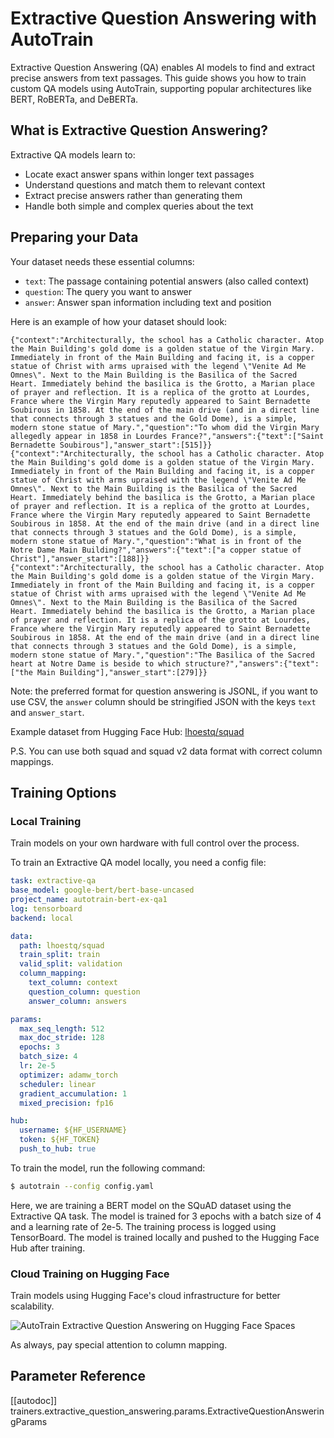 # Extractive Question Answering with AutoTrain

Extractive Question Answering (QA) enables AI models to find and extract precise answers from text passages. This guide shows you how to train custom QA models using AutoTrain, supporting popular architectures like BERT, RoBERTa, and DeBERTa.

## What is Extractive Question Answering?

Extractive QA models learn to:
- Locate exact answer spans within longer text passages
- Understand questions and match them to relevant context
- Extract precise answers rather than generating them
- Handle both simple and complex queries about the text

## Preparing your Data

Your dataset needs these essential columns:
- `text`: The passage containing potential answers (also called context)
- `question`: The query you want to answer
- `answer`: Answer span information including text and position

Here is an example of how your dataset should look:

```
{"context":"Architecturally, the school has a Catholic character. Atop the Main Building's gold dome is a golden statue of the Virgin Mary. Immediately in front of the Main Building and facing it, is a copper statue of Christ with arms upraised with the legend \"Venite Ad Me Omnes\". Next to the Main Building is the Basilica of the Sacred Heart. Immediately behind the basilica is the Grotto, a Marian place of prayer and reflection. It is a replica of the grotto at Lourdes, France where the Virgin Mary reputedly appeared to Saint Bernadette Soubirous in 1858. At the end of the main drive (and in a direct line that connects through 3 statues and the Gold Dome), is a simple, modern stone statue of Mary.","question":"To whom did the Virgin Mary allegedly appear in 1858 in Lourdes France?","answers":{"text":["Saint Bernadette Soubirous"],"answer_start":[515]}}
{"context":"Architecturally, the school has a Catholic character. Atop the Main Building's gold dome is a golden statue of the Virgin Mary. Immediately in front of the Main Building and facing it, is a copper statue of Christ with arms upraised with the legend \"Venite Ad Me Omnes\". Next to the Main Building is the Basilica of the Sacred Heart. Immediately behind the basilica is the Grotto, a Marian place of prayer and reflection. It is a replica of the grotto at Lourdes, France where the Virgin Mary reputedly appeared to Saint Bernadette Soubirous in 1858. At the end of the main drive (and in a direct line that connects through 3 statues and the Gold Dome), is a simple, modern stone statue of Mary.","question":"What is in front of the Notre Dame Main Building?","answers":{"text":["a copper statue of Christ"],"answer_start":[188]}}
{"context":"Architecturally, the school has a Catholic character. Atop the Main Building's gold dome is a golden statue of the Virgin Mary. Immediately in front of the Main Building and facing it, is a copper statue of Christ with arms upraised with the legend \"Venite Ad Me Omnes\". Next to the Main Building is the Basilica of the Sacred Heart. Immediately behind the basilica is the Grotto, a Marian place of prayer and reflection. It is a replica of the grotto at Lourdes, France where the Virgin Mary reputedly appeared to Saint Bernadette Soubirous in 1858. At the end of the main drive (and in a direct line that connects through 3 statues and the Gold Dome), is a simple, modern stone statue of Mary.","question":"The Basilica of the Sacred heart at Notre Dame is beside to which structure?","answers":{"text":["the Main Building"],"answer_start":[279]}}
```

Note: the preferred format for question answering is JSONL, if you want to use CSV, the `answer` column should be stringified JSON with the keys `text` and `answer_start`.

Example dataset from Hugging Face Hub: [lhoestq/squad](https://huggingface.co/datasets/lhoestq/squad)

P.S. You can use both squad and squad v2 data format with correct column mappings.

## Training Options

### Local Training
Train models on your own hardware with full control over the process.

To train an Extractive QA model locally, you need a config file:

```yaml
task: extractive-qa
base_model: google-bert/bert-base-uncased
project_name: autotrain-bert-ex-qa1
log: tensorboard
backend: local

data:
  path: lhoestq/squad
  train_split: train
  valid_split: validation
  column_mapping:
    text_column: context
    question_column: question
    answer_column: answers

params:
  max_seq_length: 512
  max_doc_stride: 128
  epochs: 3
  batch_size: 4
  lr: 2e-5
  optimizer: adamw_torch
  scheduler: linear
  gradient_accumulation: 1
  mixed_precision: fp16

hub:
  username: ${HF_USERNAME}
  token: ${HF_TOKEN}
  push_to_hub: true
```

To train the model, run the following command:

```bash
$ autotrain --config config.yaml
```

Here, we are training a BERT model on the SQuAD dataset using the Extractive QA task. The model is trained for 3 epochs with a batch size of 4 and a learning rate of 2e-5. The training process is logged using TensorBoard. The model is trained locally and pushed to the Hugging Face Hub after training.

### Cloud Training on Hugging Face
Train models using Hugging Face's cloud infrastructure for better scalability.

![AutoTrain Extractive Question Answering on Hugging Face Spaces](https://raw.githubusercontent.com/huggingface/autotrain-advanced/main/static/ext_qa.png)

As always, pay special attention to column mapping.


## Parameter Reference

[[autodoc]] trainers.extractive_question_answering.params.ExtractiveQuestionAnsweringParams